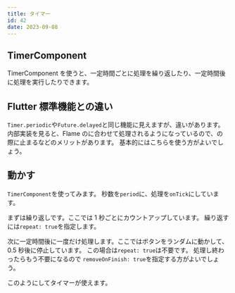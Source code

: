 ```yaml
---
title: タイマー
id: 42
date: 2023-09-08
---
```



## TimerComponent

TimerComponent を使うと、一定時間ごとに処理を繰り返したり、一定時間後に処理を実行したりできます。

<DocLink document="https://docs.flame-engine.org/latest/flame/other/util.html#timer" />
<DocLink reference="https://pub.dev/documentation/flame/latest/components/TimerComponent-class.html" />

## Flutter 標準機能との違い

`Timer.periodic`や`Future.delayed`と同じ機能に見えますが、違いがあります。
内部実装を見ると、Flame の<ExampleLink slug="lifecycle" />に合わせて処理されるようになっているので、<ExampleLink slug="pause" />の際に止まるなどのメリットがあります。
基本的にはこちらを使う方がよいでしょう。

<DocLink
  reference="https://github.com/flame-engine/flame/blob/v1.9.1/packages/flame/lib/src/components/timer_component.dart"
  label="内部実装"
/>
<DocLink
  reference="https://github.com/flame-engine/flame/blob/v1.9.1/packages/flame/lib/src/timer.dart"
  label="内部実装"
/>

## 動かす

`TimerComponent`を使ってみます。
秒数を`period`に、処理を`onTick`にしています。

まずは繰り返しです。ここでは 1 秒ごとにカウントアップしています。
繰り返すには`repeat: true`を指定します。

<ExampleCode file="timer/game.dart" label="timer1" />

次に一定時間後に一度だけ処理します。ここではボタンをランダムに動かして、0.5 秒後に停止しています。
この場合は`repeat: true`は不要です。
処理し終わったらもう不要になるので `removeOnFinish: true`を指定する方がよいでしょう。

<ExampleCode file="timer/game.dart" label="timer2" />

このようにしてタイマーが使えます。
